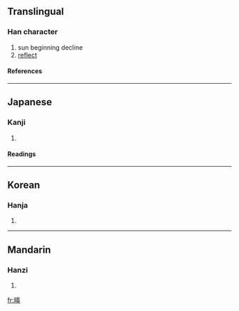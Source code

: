 {{see|映}}

==Translingual==
===Han character===
{{Han char|rn=72|rad=日|as=09|sn=13|four=|canj=日廿中大 (ATLK)}}
# sun beginning decline
# [[reflect]]
====References====
{{Han ref|kx=0498.100|dkj=14048|dj=0866.080|hdz=21517.020|uh=668E|ud=26254}}

----
==Japanese==
===Kanji===
{{ja-kanji|grade=|rs=日09}}
# {{defn|Japanese}} 
====Readings====
{{ja-readings|on=[[えい]] (ei), [[よう]] (yō)|kun=[[はえる]] (haeru), [[うつる]] (utsuru), [[うつす]] (utsusu)}}

----
==Korean==
===Hanja===
{{ko-hanja|hangeul=영|eumhun=|rv=yeong|mr=yŏng|y=yeng}}
# {{defn|Korean}}

----
==Mandarin==
===Hanzi===
{{cmn-hanzi|pin=[[lán]] ([[lan2]]), [[yìng]] ([[ying4]])|wg=lan<sup>2</sup>, ying<sup>4</sup>}}
# {{defn|Mandarin}}

[[fr:暎]]